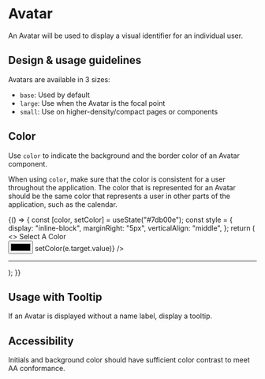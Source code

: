 
<Meta title="Components/Images and Icons/Avatar/Docs" component={Avatar} />

# Avatar

An Avatar will be used to display a visual identifier for an individual user.

## Design & usage guidelines

Avatars are available in 3 sizes:

- `base`: Used by default
- `large`: Use when the Avatar is the focal point
- `small`: Use on higher-density/compact pages or components

## Color

Use `color` to indicate the background and the border color of an Avatar
component.

When using `color`, make sure that the color is consistent for a user throughout
the application. The color that is represented for an Avatar should be the same
color that represents a user in other parts of the application, such as the
calendar.

<Canvas>
  {() => {
    const [color, setColor] = useState("#7db00e");
    const style = {
      display: "inline-block",
      marginRight: "5px",
      verticalAlign: "middle",
    };
    return (
      <>
        <label htmlFor="color-picker">Select A Color</label>
        <br />
        <input
          type="color"
          id="color-picker"
          value={color}
          onChange={e => setColor(e.target.value)}
        />
        <hr />
        <div style={style}>
          <Avatar initials="JBLR" color={color} />
        </div>
        <div style={style}>
          <Avatar
            imageUrl="https://images.unsplash.com/photo-1533858539156-90ea20bafd17?ixid=MXwxMjA3fDB8MHxwaG90by1wYWdlfHx8fGVufDB8fHw%3D&ixlib=rb-1.2.1&auto=format&fit=crop&w=1650&q=80"
            color={color}
          />
        </div>
        <div style={style}>
          <Avatar size="large" color={color} />
        </div>
        <div style={style}>
          <Avatar
            imageUrl="https://images.unsplash.com/photo-1533858539156-90ea20bafd17?ixid=MXwxMjA3fDB8MHxwaG90by1wYWdlfHx8fGVufDB8fHw%3D&ixlib=rb-1.2.1&auto=format&fit=crop&w=1650&q=80"
            size="large"
            color={color}
          />
        </div>
      </>
    );
  }}
</Canvas>

## Usage with Tooltip

If an Avatar is displayed without a name label, display a tooltip.

<Canvas>
  <Tooltip message="The Jobbler">
    <Avatar size="large" initials="JBLR" />
  </Tooltip>
</Canvas>

## Accessibility

Initials and background color should have sufficient color contrast to meet AA
conformance.

